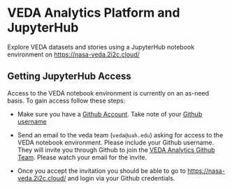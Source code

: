 # VEDA Analytics Platform and JupyterHub {#veda-jh-access}

Explore VEDA datasets and stories using a JupyterHub notebook environment on [https://nasa-veda.2i2c.cloud/](https://nasa-veda.2i2c.cloud/)


## Getting JupyterHub Access

Access to the VEDA notebook environment is currently on an as-need basis. To gain access follow these steps:

* Make sure you have a [Github Account](https://docs.github.com/en/get-started/signing-up-for-github/signing-up-for-a-new-github-account). Take note of your [Github username](https://docs.github.com/en/account-and-profile/setting-up-and-managing-your-personal-account-on-github/managing-email-preferences/remembering-your-github-username-or-email)

* Send an email to the veda team (`veda@uah.edu`) asking for access to the VEDA notebook environment. Please include your Github username. They will invite you through Github to join the [VEDA Analytics Github Team](https://github.com/veda-analytics-access/). Please watch your email for the invite.

* Once you accept the invitation you should be able to go to [https://nasa-veda.2i2c.cloud/](https://nasa-veda.2i2c.cloud/) and login via your Github credentials.

